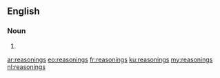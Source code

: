 ==English==

===Noun===
{{head|en}}

# {{plural of|reasoning}}

[[ar:reasonings]]
[[eo:reasonings]]
[[fr:reasonings]]
[[ku:reasonings]]
[[my:reasonings]]
[[nl:reasonings]]